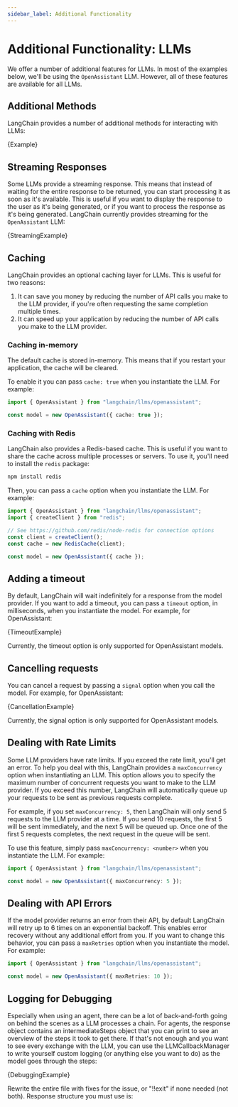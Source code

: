 ```yaml
---
sidebar_label: Additional Functionality
---
```



# Additional Functionality: LLMs

We offer a number of additional features for LLMs. In most of the examples below, we'll be using the `OpenAssistant` LLM. However, all of these features are available for all LLMs.

## Additional Methods

LangChain provides a number of additional methods for interacting with LLMs:

<CodeBlock language="typescript">{Example}</CodeBlock>

## Streaming Responses

Some LLMs provide a streaming response. This means that instead of waiting for the entire response to be returned, you can start processing it as soon as it's available. This is useful if you want to display the response to the user as it's being generated, or if you want to process the response as it's being generated.
LangChain currently provides streaming for the `OpenAssistant` LLM:

<CodeBlock language="typescript">{StreamingExample}</CodeBlock>

## Caching

LangChain provides an optional caching layer for LLMs. This is useful for two reasons:

1. It can save you money by reducing the number of API calls you make to the LLM provider, if you're often requesting the same completion multiple times.
2. It can speed up your application by reducing the number of API calls you make to the LLM provider.

### Caching in-memory

The default cache is stored in-memory. This means that if you restart your application, the cache will be cleared.

To enable it you can pass `cache: true` when you instantiate the LLM. For example:

```typescript
import { OpenAssistant } from "langchain/llms/openassistant";

const model = new OpenAssistant({ cache: true });
```

### Caching with Redis

LangChain also provides a Redis-based cache. This is useful if you want to share the cache across multiple processes or servers. To use it, you'll need to install the `redis` package:

```bash npm2yarn
npm install redis
```

Then, you can pass a `cache` option when you instantiate the LLM. For example:

```typescript
import { OpenAssistant } from "langchain/llms/openassistant";
import { createClient } from "redis";

// See https://github.com/redis/node-redis for connection options
const client = createClient();
const cache = new RedisCache(client);

const model = new OpenAssistant({ cache });
```

## Adding a timeout

By default, LangChain will wait indefinitely for a response from the model provider. If you want to add a timeout, you can pass a `timeout` option, in milliseconds, when you instantiate the model. For example, for OpenAssistant:

<CodeBlock language="typescript">{TimeoutExample}</CodeBlock>

Currently, the timeout option is only supported for OpenAssistant models.

## Cancelling requests

You can cancel a request by passing a `signal` option when you call the model. For example, for OpenAssistant:

<CodeBlock language="typescript">{CancellationExample}</CodeBlock>

Currently, the signal option is only supported for OpenAssistant models.

## Dealing with Rate Limits

Some LLM providers have rate limits. If you exceed the rate limit, you'll get an error. To help you deal with this, LangChain provides a `maxConcurrency` option when instantiating an LLM. This option allows you to specify the maximum number of concurrent requests you want to make to the LLM provider. If you exceed this number, LangChain will automatically queue up your requests to be sent as previous requests complete.

For example, if you set `maxConcurrency: 5`, then LangChain will only send 5 requests to the LLM provider at a time. If you send 10 requests, the first 5 will be sent immediately, and the next 5 will be queued up. Once one of the first 5 requests completes, the next request in the queue will be sent.

To use this feature, simply pass `maxConcurrency: <number>` when you instantiate the LLM. For example:

```typescript
import { OpenAssistant } from "langchain/llms/openassistant";

const model = new OpenAssistant({ maxConcurrency: 5 });
```

## Dealing with API Errors

If the model provider returns an error from their API, by default LangChain will retry up to 6 times on an exponential backoff. This enables error recovery without any additional effort from you. If you want to change this behavior, you can pass a `maxRetries` option when you instantiate the model. For example:

```typescript
import { OpenAssistant } from "langchain/llms/openassistant";

const model = new OpenAssistant({ maxRetries: 10 });
```

## Logging for Debugging

Especially when using an agent, there can be a lot of back-and-forth going on behind the scenes as a LLM processes a chain. For agents, the response object contains an intermediateSteps object that you can print to see an overview of the steps it took to get there. If that's not enough and you want to see every exchange with the LLM, you can use the LLMCallbackManager to write yourself custom logging (or anything else you want to do) as the model goes through the steps:

<CodeBlock language="typescript">{DebuggingExample}</CodeBlock>


Rewrite the entire file with fixes for the issue, or "!!exit" if none needed (not both). Response structure you must use is:
